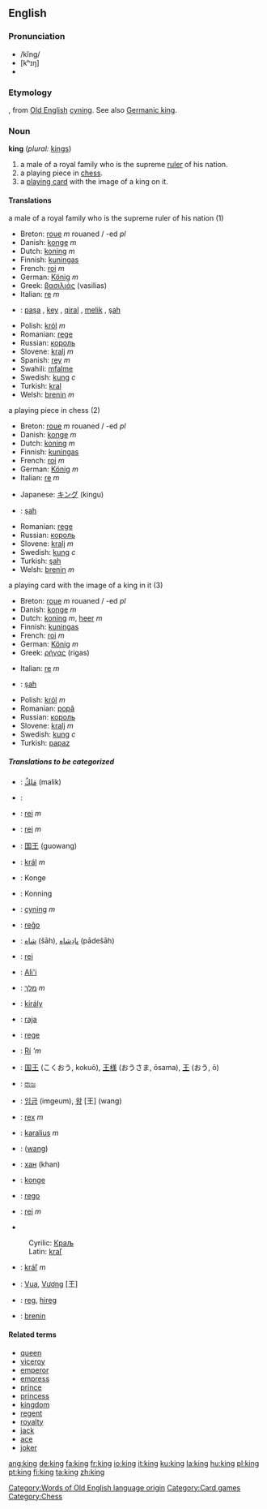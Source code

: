 {{See|King}}
==English==

{{rank|women|cried|general|360|king|nature|answered|thousand}}

===Pronunciation===
*/kĭng/
*[kʰɪŋ]
*{{audio|en-us-king.ogg|Audio (US)}}

===Etymology===
{{enm}}, from [[Old English]][[Category:Words of Old English language origin]] [[cyning]]. See also [[w:Germanic king|Germanic king]].

===Noun===
'''king'''  (''plural:'' [[kings]])
#a male of a royal family who is the supreme [[ruler]] of his nation.
#a playing piece in [[chess]].
#a [[playing card]] with the image of a king on it.

====Translations====
;a male of a royal family who is the supreme ruler of his nation (1)
{{top}}
*Breton: [[roue]] ''m'' rouaned / -ed ''pl''
*Danish: [[konge]] ''m''
*Dutch: [[koning]] ''m''
*Finnish: [[kuningas]]
*French: [[roi]] ''m''
*German: [[König]] ''m''
*Greek: [[βασιλιάς]] (vasilias)
*Italian: [[re]] ''m''
{{mid}}
*{{ku}}: [[paşa]] {{m}}, [[key]] {{m}}, [[qiral]] {{m}}, [[melik]] {{m}}, [[şah]] {{m}}
*Polish: [[król]] ''m''
*Romanian: [[rege]]
*Russian: [[король]] {{m}}
*Slovene: [[kralj]] ''m''
*Spanish: [[rey]] ''m''
*Swahili: [[mfalme]]
*Swedish: [[kung]] ''c''
*Turkish: [[kral]]
*Welsh: [[brenin]] ''m''
{{bottom}}

;a playing piece in chess (2)
{{top}}
*Breton: [[roue]] ''m'' rouaned / -ed ''pl''
*Danish: [[konge]] ''m''
*Dutch: [[koning]] ''m''
*Finnish: [[kuningas]]
*French: [[roi]] ''m''
*German: [[König]] ''m''
*Italian: [[re]] ''m''
{{mid}}
*Japanese: [[キング]] (kingu)
*{{ku}}: [[şah]] {{m}}
*Romanian: [[rege]]
*Russian: [[король]] {{m}}
*Slovene: [[kralj]] ''m''
*Swedish: [[kung]] ''c''
*Turkish: [[şah]]
*Welsh: [[brenin]] ''m''
{{bottom}}

;a playing card with the image of a king in it (3)
{{top}}
*Breton: [[roue]] ''m'' rouaned / -ed ''pl''
*Danish: [[konge]] ''m''
*Dutch: [[koning]] ''m'', [[heer]] ''m''
*Finnish: [[kuningas]]
*French: [[roi]] ''m''
*German: [[König]] ''m''
*Greek: [[ρήγας]] (rigas)
{{mid}}
*Italian: [[re]] ''m''
*{{ku}}: [[şah]] {{m}}
*Polish: [[król]] ''m''
*Romanian: [[popă]]
*Russian: [[король]] {{m}}
*Slovene: [[kralj]] ''m''
*Swedish: [[kung]] ''c''
*Turkish: [[papaz]]
{{bottom}}

=====Translations to be categorized=====
{{checktrans}}

*{{ttbc|Arabic}}: [[مَلِكٌ]] (malik)
*{{ttbc|Capeverdean Crioulo}}: 
*{{ttbc|Badiu}}: [[rei]] ''m''
*{{ttbc|Catalan}}: [[rei]] ''m''
*{{ttbc|Chinese}}: [[国王]] (guowang)
*{{ttbc|Czech}}: [[král]] ''m''
*{{ttbc|Danish}}: Konge
*{{ttbc|Old Danish}}: Konning
*{{ttbc|Old English}}: [[cyning]] ''m''
*{{ttbc|Esperanto}}: [[reĝo]]
*{{ttbc|Farsi}}: [[شاه]] (šāh), [[پادِشاه]] (pādešāh)
*{{ttbc|Irish}}: [[rei]]
*{{ttbc|Hawaiian}}: [[Ali'i]]
*{{ttbc|Hebrew}}: [[מלך]] ''m''
*{{ttbc|Hungarian}}: [[király]]
*{{ttbc|Indonesian}}: [[raja]]
*{{ttbc|Interlingua}}: [[rege]]
*{{ttbc|Irish}}: [[Rí]] '''m''

*{{ttbc|Japanese}}: [[国王]] (こくおう, kokuō), [[王様]] (おうさま, ōsama), [[王]] (おう, ō)
*{{ttbc|Kannada}}: [[ರಾಜ]]
*{{ttbc|Korean}}: [[임금]] (imgeum), [[왕]] [王] (wang)
*{{ttbc|Latin}}: [[rex]] ''m''
*{{ttbc|Lithuanian}}: [[karalius]] ''m''
*{{ttbc|Manchu}}: ([[wang]])
*{{ttbc|Mongolian}}: [[хан]] (khan)
*{{ttbc|Norwegian}}: [[konge]]
*{{ttbc|Novial}}: [[rego]]
*{{ttbc|Portuguese}}: [[rei]] ''m''
*{{ttbc|Serbian}}
:Cyrilic: [[Краљ]]
:Latin: [[kraľ]]
*{{ttbc|Slovak}}: [[kráľ]] ''m''
*{{ttbc|Vietnamese}}: [[Vua]], [[Vương]] [王]
*{{ttbc|Volapük}}: [[reg]], [[hireg]]
*{{ttbc|Welsh}}: [[brenin]]

====Related terms====
*[[queen]]
*[[viceroy]]
*[[emperor]]
*[[empress]]
*[[prince]]
*[[princess]]
*[[kingdom]]
*[[regent]]
*[[royal]]ty
*[[jack]]
*[[ace]]
*[[joker]]

[[Category:Card games]]
[[Category:Chess]]

[[ang:king]]
[[de:king]]
[[fa:king]]
[[fr:king]]
[[io:king]]
[[it:king]]
[[ku:king]]
[[la:king]]
[[hu:king]]
[[pl:king]]
[[pt:king]]
[[fi:king]]
[[ta:king]]
[[zh:king]]